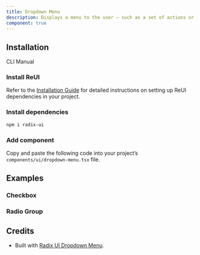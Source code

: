 ```yaml
---
title: Dropdown Menu
description: Displays a menu to the user — such as a set of actions or functions — triggered by a button.
component: true
---
```


<ExamplePreview path="dropdown-menu/default" />

## Installation

<Tabs defaultValue="cli">

<TabsList>
  <TabsTrigger value="cli">CLI</TabsTrigger>
  <TabsTrigger value="manual">Manual</TabsTrigger>
</TabsList>

<TabsContent value="cli">
  <CliCommands name="dropdown-menu" />
</TabsContent>

<TabsContent value="manual">    
<Steps>

### Install ReUI

Refer to the [Installation Guide](/docs/installation) for detailed instructions on setting up ReUI dependencies in your project.

### Install dependencies

```bash
npm i radix-ui
```

### Add component

Copy and paste the following code into your project’s `components/ui/dropdown-menu.tsx` file.

<ComponentPreview name="dropdown-menu" />

</Steps>

</TabsContent>

</Tabs>

## Examples

### Checkbox

<ExamplePreview path="dropdown-menu/checkbox" />

### Radio Group

<ExamplePreview path="dropdown-menu/radio-group" />

## Credits

- Built with [Radix UI Dropdown Menu](https://www.radix-ui.com/primitives/docs/components/dropdown-menu).
